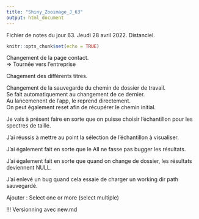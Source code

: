```yaml
---
title: "Shiny_Zooimage_J_63"
output: html_document
---
```


Fichier de notes du jour 63. Jeudi 28 avril 2022. Distanciel.

```r
knitr::opts_chunk$set(echo = TRUE)
```

Changement de la page contact. \
=> Tournée vers l'entreprise \

Chagement des différents titres. \

Changement de la sauvegarde du chemin de dossier de travail. \
Se fait automatiquement au changement de ce dernier. \
Au lancemenent de l'app, le reprend directement. \
On peut également reset afin de récupérer le chemin initial. \

Je vais à présent faire en sorte que on puisse choisir l'échantillon pour les spectres de taille. \

J'ai réussis à mettre au point la sélection de l'échantillon à visualiser. \

J'ai également fait en sorte que le All ne fasse pas bugger les résultats. \

J'ai également fait en sorte que quand on change de dossier, les résultats deviennent NULL. \

J'ai enlevé un bug quand cela essaie de charger un working dir path sauvegardé. \


Ajouter : Select one or more (select multiple)


!!! Versionning avec new.md
